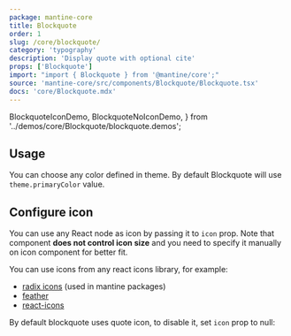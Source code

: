 ```yaml
---
package: mantine-core
title: Blockquote
order: 1
slug: /core/blockquote/
category: 'typography'
description: 'Display quote with optional cite'
props: ['Blockquote']
import: "import { Blockquote } from '@mantine/core';"
source: 'mantine-core/src/components/Blockquote/Blockquote.tsx'
docs: 'core/Blockquote.mdx'
---
```


  BlockquoteIconDemo,
  BlockquoteNoIconDemo,
} from '../demos/core/Blockquote/blockquote.demos';

## Usage

You can choose any color defined in <GatsbyLink to="/pages/theming/">theme</GatsbyLink>. By default Blockquote will use `theme.primaryColor` value.

<BlockquoteConfigurator />

## Configure icon

You can use any React node as icon by passing it to `icon` prop.
Note that component **does not control icon size** and you need to specify it manually on icon component for better fit.

You can use icons from any react icons library, for example:

- [radix icons](https://icons.modulz.app/) (used in mantine packages)
- [feather](https://feathericons.com/)
- [react-icons](https://react-icons.github.io/react-icons)

<BlockquoteIconDemo />

By default blockquote uses quote icon, to disable it, set `icon` prop to null:

<BlockquoteNoIconDemo />
